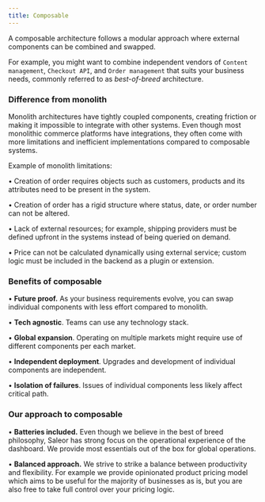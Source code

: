 ```yaml
---
title: Composable
---
```


A composable architecture follows a modular approach where external components can be combined and swapped.

For example, you might want to combine independent vendors of `Content management`, `Checkout API`, and `Order management` that suits your business needs, commonly referred to as _best-of-breed_ architecture.

### Difference from monolith

Monolith architectures have tightly coupled components, creating friction or making it impossible to integrate with other systems.
Even though most monolithic commerce platforms have integrations, they often come with more limitations and inefficient implementations compared to composable systems.

Example of monolith limitations:

• Creation of order requires objects such as customers, products and its attributes need to be present in the system.

• Creation of order has a rigid structure where status, date, or order number can not be altered.

• Lack of external resources; for example, shipping providers must be defined upfront in the systems instead of being queried on demand.

• Price can not be calculated dynamically using external service; custom logic must be included in the backend as a plugin or extension.

### Benefits of composable

• **Future proof.** As your business requirements evolve, you can swap individual components with less effort compared to monolith.

• **Tech agnostic**. Teams can use any technology stack.

• **Global expansion**. Operating on multiple markets might require use of different components per each market.

• **Independent deployment**. Upgrades and development of individual components are independent.

• **Isolation of failures**. Issues of individual components less likely affect critical path.

### Our approach to composable

• **Batteries included.** Even though we believe in the best of breed philosophy, Saleor has strong focus on the operational experience of the dashboard.
We provide most essentials out of the box for global operations.

• **Balanced approach.** We strive to strike a balance between productivity and flexibility.
For example we provide opinionated product pricing model which aims to be useful for the majority of businesses as is, but you are also free to take full control over your pricing logic.
